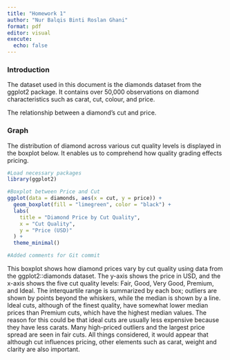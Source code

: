 ```yaml
---
title: "Homework 1"
author: "Nur Balqis Binti Roslan Ghani"
format: pdf
editor: visual
execute: 
  echo: false
---
```


### Introduction

The dataset used in this document is the diamonds dataset from the ggplot2 package. It contains over 50,000 observations on diamond characteristics such as carat, cut, colour, and price.

The relationship between a diamond's cut and price.

### Graph

The distribution of diamond across various cut quality levels is displayed in the boxplot below. It enables us to comprehend how quality grading effects pricing.

```r
#Load necessary packages
library(ggplot2)

#Boxplot between Price and Cut
ggplot(data = diamonds, aes(x = cut, y = price)) +
  geom_boxplot(fill = "limegreen", color = "black") +
  labs(
    title = "Diamond Price by Cut Quality",
    x = "Cut Quality",
    y = "Price (USD)"
  ) +
  theme_minimal()

#Added comments for Git commit
```

This boxplot shows how diamond prices vary by cut quality using data from the ggplot2::diamonds dataset. The y-axis shows the price in USD, and the x-axis shows the five cut quality levels: Fair, Good, Very Good, Premium, and Ideal. The interquartile range is summarized by each box; outliers are shown by points beyond the whiskers, while the median is shown by a line. Ideal cuts, although of the finest quality, have somewhat lower median prices than Premium cuts, which have the highest median values. The reason for this could be that ideal cuts are usually less expensive because they have less carats. Many high-priced outliers and the largest price spread are seen in fair cuts. All things considered, it would appear that although cut influences pricing, other elements such as carat, weight and clarity are also important.
